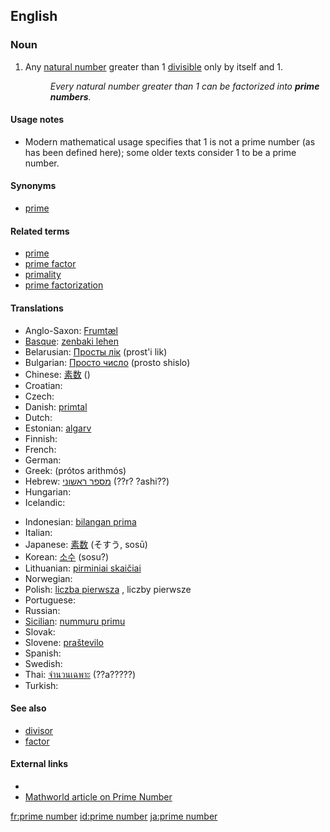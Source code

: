 ==English==

===Noun===
{{en-noun|pl=prime numbers}}

# {{number theory}} Any [[natural number]] greater than 1 [[divisible]] only by itself and 1.
#: ''Every natural number greater than 1 can be factorized into '''prime numbers'''.''

====Usage notes====
*Modern mathematical usage specifies that 1 is not a prime number (as has been defined here); some older texts consider 1 to be a prime number.

====Synonyms====
*[[prime]]

====Related terms====
*[[prime]]
*[[prime factor]]
*[[primality]]
*[[prime factorization]]

====Translations====
{{trans-top|natural number}}
*Anglo-Saxon: [[Frumtæl]]
*[[Basque]]: [[zenbaki lehen]]
*Belarusian: [[Просты лік]] (prost'i lik)
*Bulgarian: [[Просто число]] (prosto shislo)
*Chinese: [[素数]] ()
*Croatian: {{t-|hr|prosti broj|m}}
* Czech: {{t-|cs|prvočíslo|n}}
*Danish: [[primtal]]
* Dutch: {{t|nl|priemgetal|n}}
*Estonian: [[algarv]]
* Finnish: {{t+|fi|alkuluku}}
* French: {{t|fr|nombre premier|m}}
* German: {{t|de|Primzahl|f}}
*Greek: {{t|el|πρώτος αριθμός|m|}} (prótos arithmós)
*Hebrew: [[מספר ראשוני]] (??r? ?ashi??)
* Hungarian: {{t|hu|prímszám}}
* Icelandic: {{t|is|prímtölur}}
{{trans-mid}}
*Indonesian: [[bilangan prima]]
* Italian: {{t|it|numero primo|m}}
*Japanese: [[素数]] (そすう, sosū)
*Korean: [[소수]] (sosu?)
*Lithuanian: [[pirminiai skaičiai]]
* Norwegian: {{t|no|primtall}}
*Polish: [[liczba pierwsza]] {{f}}, liczby pierwsze<!-- ''''-->
* Portuguese: {{t|pt|número primo|m}}
* Russian: {{t|ru|Простое число|tr=prostoe shislo}}
*[[Sicilian]]: [[nummuru primu]] {{m}}
* Slovak: {{t-|sk|prvočíslo|n}}
*Slovene: [[praštevilo]] {{n}}
* Spanish: {{t|es|número primo|m}}
* Swedish: {{t|sv|primtal|n}}
*Thai: [[จำนวนเฉพาะ]] (??a?????)
* Turkish: {{t|tr|asal sayı}}
{{trans-bottom}}

====See also====
*[[divisor]]
*[[factor]]

====External links====
* {{pedialite}}
*[http://mathworld.wolfram.com/PrimeNumber.html Mathworld article on Prime Number]

[[fr:prime number]]
[[id:prime number]]
[[ja:prime number]]